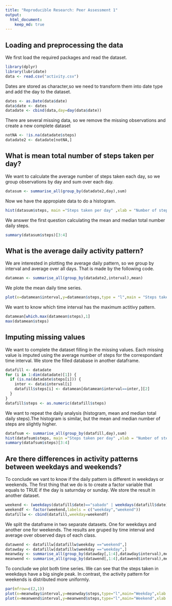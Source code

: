 ```yaml
---
title: "Reproducible Research: Peer Assessment 1"
output: 
  html_document:
    keep_md: true
---
```


## Loading and preprocessing the data

We first load the required packages and read the dataset.

```r
library(dplyr)
library(lubridate)
data <- read.csv("activity.csv")
```
Dates are stored as character,so we need to transform them into date type and add the day to the dataset.

```r
dates <- as.Date(data$date)
data$date <- dates
datadate <- cbind(data,day=day(data$date))
```
There are several missing data, so we remove the missing observations and create a new complete dataset

```r
notNA <- !is.na(datadate$steps)
datadate2 <- datadate[notNA,]
```

## What is mean total number of steps taken per day?

We want to calculate the average number of steps taken each day, so we group observations by day and sum over each day.

```r
datasum <- summarise_all(group_by(datadate2,day),sum)
```

Now we have the appropiate data to do a histogram.

```r
hist(datasum$steps, main ="Steps taken per day" ,xlab = "Number of steps")
```

We answer the first question calculating the mean and median total number daily steps.

```r
summary(datasum$steps)[3:4]
```

## What is the average daily activity pattern?

We are interested in plotting the average daily pattern, so we group by interval and average over all days. That is made by the following code.

```r
datamean <- summarise_all(group_by(datadate2,interval),mean)
```

We plote the mean daily time series.

```r
plot(x=datamean$interval,y=datamean$steps,type = "l",main = "Steps taken on 5 minute intervals", xlab ="time interval", ylab = "mean steps")
```

We want to  know which time interval has the maximum actitivy pattern.

```r
datamean[which.max(datamean$steps),1]
max(datamean$steps)
```

## Imputing missing values

We want to complete the dataset filling in the missing values. Each missing value is imputed using the average number of steps for the correspondant time interval. We store the filled database in another dataframe.
```r
datafill <- datadate
for (i in 1:dim(datadate)[1]) {
  if (is.na(datadate$steps[i])) {
    inter <- data$interval[i]
    datafill$steps[i] <- datamean[datamean$interval==inter,][2]
  }  
}
datafill$steps <- as.numeric(datafill$steps)
```

We want to repeat the daily analysis (histogram, mean and median total daily steps).The histogram is similar, but the mean and median number of steps are slightly higher. 

```r
datafsum <- summarise_all(group_by(datafill,day),sum)
hist(datafsum$steps, main ="Steps taken per day" ,xlab = "Number of steps")
summary(datafsum$steps)[3:4]
```
 
## Are there differences in activity patterns between weekdays and weekends?

To conclude we vant to know if the daily pattern is different in weekdays or weekends. The first thing that we do is to create a factor variable that equals to TRUE if the day is saturnday or sunday. We store the result in another dataset.

```r
weekend <- (weekdays(datafill$date)=="sabado" | weekdays(datafill$date)=="domingo")
weekendf <- factor(weekend,labels = c("weekday","weekend"))
datafillw <- cbind(datafill,weekday=weekendf)
```

We split the dataframe in two separate datasets. One for weekdays and another one for weekends. The results are gruped by time interval and average over observed days of each class.

```r
datawend <- datafillw[datafillw$weekday =="weekend",]
datawday <- datafillw[datafillw$weekday =="weekday",]
meanwday <- summarise_all(group_by(datawday[,1:4],datawday$interval),mean)
meanwend <- summarise_all(group_by(datawend[,1:4],datawend$interval),mean)
```

To conclude we plot both time series. We can see that the steps taken in weekdays have a big single peak. In contrast, the activity pattern for weekends is distributed more uniformly.
```r
par(mfrow=c(2,1))
plot(x=meanwday$interval,y=meanwday$steps,type="l",main="Weekday",xlab = "interval", ylab="steps")
plot(x=meanwend$interval,y=meanwend$steps,type="l",main="Weekend",xlab = "interval", ylab="steps")
```

